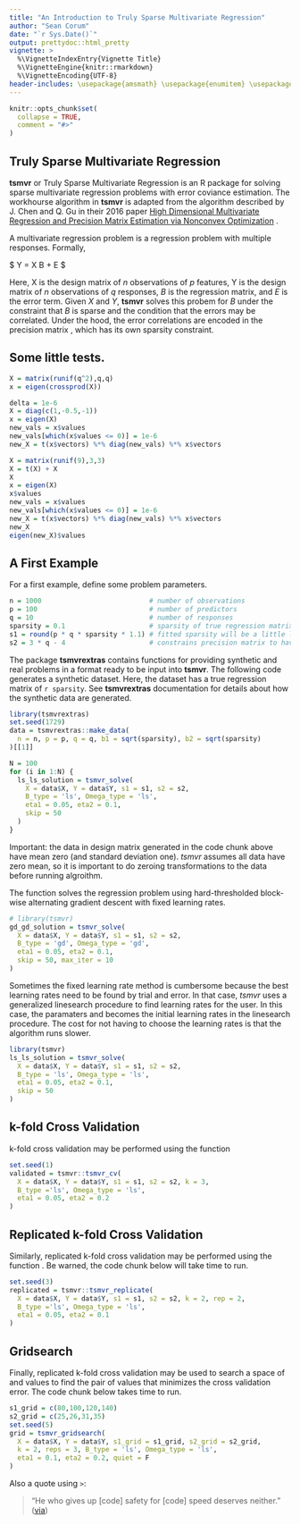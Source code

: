 ```yaml
---
title: "An Introduction to Truly Sparse Multivariate Regression"
author: "Sean Corum"
date: "`r Sys.Date()`"
output: prettydoc::html_pretty
vignette: >
  %\VignetteIndexEntry{Vignette Title}
  %\VignetteEngine{knitr::rmarkdown}
  %\VignetteEncoding{UTF-8}
header-includes: \usepackage{amsmath} \usepackage{enumitem} \usepackage{bm} \usepackage{algorithm} \usepackage{algorithmic} \usepackage{subfig} \bibliography{references}
---
```


```r
knitr::opts_chunk$set(
  collapse = TRUE,
  comment = "#>"
)
```

## Truly Sparse Multivariate Regression

__tsmvr__ or Truly Sparse Multivariate Regression is an R package for solving sparse multivariate regression problems with error coviance estimation. The workhourse algorithm in __tsmvr__ is adapted from the algorithm described by J. Chen and Q. Gu in their 2016 paper [High Dimensional Multivariate Regression and Precision Matrix Estimation via Nonconvex Optimization](https://arxiv.org/abs/1606.00832) .

A multivariate regression problem is a regression problem with multiple responses. Formally,

$ Y = X B + E $

Here, X is the design matrix of $n$ observations of $p$ features, Y is the design matrix of $n$ observations of $q$ responses, $B$ is the regression matrix, and $E$ is the error term. Given  $X$ and $Y$, __tsmvr__ solves this probem for $B$ under the constraint that $B$ is sparse and the condition that the errors may be correlated. Under the hood, the error correlations are encoded in the precision matrix \mathbf{\Omega}, which has its own sparsity constraint.

## Some little tests.
```r

X = matrix(runif(q^2),q,q)
x = eigen(crossprod(X))

delta = 1e-6
X = diag(c(1,-0.5,-1))
x = eigen(X)
new_vals = x$values
new_vals[which(x$values <= 0)] = 1e-6
new_X = t(x$vectors) %*% diag(new_vals) %*% x$vectors

X = matrix(runif(9),3,3)
X = t(X) + X
X
x = eigen(X)
x$values
new_vals = x$values
new_vals[which(x$values <= 0)] = 1e-6
new_X = t(x$vectors) %*% diag(new_vals) %*% x$vectors
new_X
eigen(new_X)$values
```

## A First Example

For a first example, define some problem parameters.

```r
n = 1000                           # number of observations
p = 100                            # number of predictors
q = 10                             # number of responses
sparsity = 0.1                     # sparsity of true regression matrix
s1 = round(p * q * sparsity * 1.1) # fitted sparsity will be a little larger than the true sparsity
s2 = 3 * q - 4                     # constrains precision matrix to have the number of entries as a tri-diagonal matrix
```

The package __tsmvrextras__ contains functions for providing synthetic and real problems in a format ready to be input into __tsmvr__. The following code generates a synthetic dataset. Here, the dataset has a true regression matrix of `r sparsity`. See __tsmvrextras__ documentation for details about how the synthetic data are generated.

```r
library(tsmvrextras)
set.seed(1729)
data = tsmvrextras::make_data(
  n = n, p = p, q = q, b1 = sqrt(sparsity), b2 = sqrt(sparsity)
)[[1]]
```

```r
N = 100
for (i in 1:N) {
  ls_ls_solution = tsmvr_solve(
    X = data$X, Y = data$Y, s1 = s1, s2 = s2, 
    B_type = 'ls', Omega_type = 'ls',
    eta1 = 0.05, eta2 = 0.1,
    skip = 50
  )
}
```


Important: the data in design matrix generated in the code chunk above have mean zero (and standard deviation one). *tsmvr* assumes all data have zero mean, so it is important to do zeroing transformations to the data before running algroithm. 

The function \code{tsmvr_solve} solves the regression problem using hard-thresholded block-wise alternating gradient descent with fixed learning rates.

```r
# library(tsmvr)
gd_gd_solution = tsmvr_solve(
  X = data$X, Y = data$Y, s1 = s1, s2 = s2, 
  B_type = 'gd', Omega_type = 'gd',
  eta1 = 0.05, eta2 = 0.1,
  skip = 50, max_iter = 10
)
```

Sometimes the fixed learning rate method is cumbersome because the best learning rates need to be found by trial and error. In that case, *tsmvr* uses a generalized linesearch procedure to find learning rates for the user. In this case, the paramaters \code{eta1} and \code{eta2} becomes the initial learning rates in the linesearch procedure. The cost for not having to choose the learning rates is that the algorithm runs slower.

```r
library(tsmvr)
ls_ls_solution = tsmvr_solve(
  X = data$X, Y = data$Y, s1 = s1, s2 = s2, 
  B_type = 'ls', Omega_type = 'ls',
  eta1 = 0.05, eta2 = 0.1,
  skip = 50
)  
```

## k-fold Cross Validation

k-fold cross validation may be performed using the function \code{tsmvr_cv}

```r
set.seed(1)
validated = tsmvr::tsmvr_cv(
  X = data$X, Y = data$Y, s1 = s1, s2 = s2, k = 3,
  B_type ='ls', Omega_type = 'ls', 
  eta1 = 0.05, eta2 = 0.2
)
```

## Replicated k-fold Cross Validation

Similarly, replicated k-fold cross validation may be performed using the function \code{tsmvr_replicate}. Be warned, the code chunk below will take time to run.

```r
set.seed(3)
replicated = tsmvr::tsmvr_replicate(
  X = data$X, Y = data$Y, s1 = s1, s2 = s2, k = 2, rep = 2,
  B_type ='ls', Omega_type = 'ls', 
  eta1 = 0.05, eta2 = 0.1
)
```

## Gridsearch

Finally, replicated k-fold cross validation may be used to search a space of \code{s1} and \code{s2} values to find the pair of values that minimizes the cross validation error. The code chunk below takes time to run.

```r
s1_grid = c(80,100,120,140)
s2_grid = c(25,26,31,35)
set.seed(5)
grid = tsmvr_gridsearch(
  X = data$X, Y = data$Y, s1_grid = s1_grid, s2_grid = s2_grid, 
  k = 2, reps = 3, B_type = 'ls', Omega_type = 'ls',
  eta1 = 0.1, eta2 = 0.2, quiet = F
)
```

Also a quote using `>`:

> "He who gives up [code] safety for [code] speed deserves neither."
([via](https://twitter.com/hadleywickham/status/504368538874703872))
